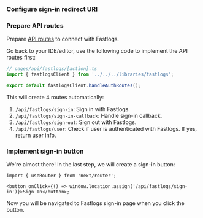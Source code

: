 
<SignInFlowSummary />

### Configure sign-in redirect URI

<ConfigureRedirectUri
  figureSrc={redirectUriFigure}
  redirectUri="http://localhost:3000/api/fastlogs/sign-in-callback"
/>

### Prepare API routes

Prepare [API routes](https://nextjs.org/docs/api-routes/introduction) to connect with Fastlogs.

Go back to your IDE/editor, use the following code to implement the API routes first:

```ts
// pages/api/fastlogs/[action].ts
import { fastlogsClient } from '../../../libraries/fastlogs';

export default fastlogsClient.handleAuthRoutes();
```

This will create 4 routes automatically:

1. `/api/fastlogs/sign-in`: Sign in with Fastlogs.
2. `/api/fastlogs/sign-in-callback`: Handle sign-in callback.
3. `/api/fastlogs/sign-out`: Sign out with Fastlogs.
4. `/api/fastlogs/user`: Check if user is authenticated with Fastlogs. If yes, return user info.

### Implement sign-in button

We're almost there! In the last step, we will create a sign-in button:

```tsx
import { useRouter } from 'next/router';

<button onClick={() => window.location.assign('/api/fastlogs/sign-in')}>Sign In</button>;
```

Now you will be navigated to Fastlogs sign-in page when you click the button.
